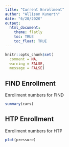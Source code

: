 ```yaml
---
title: "Current Enrollment"
author: "Allison Kunerth"
date: "6/20/2020"
output: 
  html_document:
    theme: flatly
    toc: TRUE
    toc_float: TRUE
---
```


```r
knitr::opts_chunk$set(
  comment = NA,
  warning = FALSE,
  message = FALSE)
```

## FIND Enrollment

Enrollment numbers for FIND

```r
summary(cars)
```

## HTP Enrollment

Enrollment numbers for HTP

```r
plot(pressure)
```
